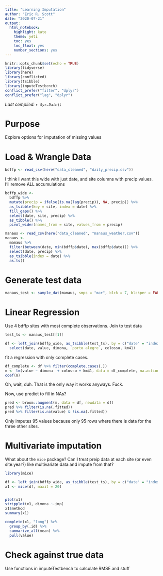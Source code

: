```yaml
---
title: "Learning Imputation"
author: "Eric R. Scott"
date: "2020-07-21"
output: 
  html_notebook: 
    highlight: kate
    theme: yeti
    toc: yes
    toc_float: yes
    number_sections: yes
---
```


```r
knitr::opts_chunk$set(echo = TRUE)
library(tidyverse)
library(here)
library(conflicted)
library(tsibble)
library(imputeTestbench)
conflict_prefer("filter", "dplyr")
conflict_prefer("lag", "dplyr")
```

*Last compiled: `r Sys.Date()`*

# Purpose

Explore options for imputation of missing values

# Load & Wrangle Data

```r
bdffp <- read_csv(here("data_cleaned", "daily_precip.csv"))
```

I think I want this wide with just date, and site columns with precip values.  I'll remove ALL accumulations

```r
bdffp_wide <-
  bdffp %>% 
  mutate(precip = ifelse(is.na(lag(precip)), NA, precip)) %>% 
  as_tsibble(key = site, index = date) %>% 
  fill_gaps() %>% 
  select(date, site, precip) %>% 
  as_tibble() %>% 
  pivot_wider(names_from = site, values_from = precip)
```

```r
manaus <- read_csv(here("data_cleaned", "manaus_weather.csv"))
manaus <-
  manaus %>%
  filter(between(date, min(bdffp$date), max(bdffp$date))) %>% 
  select(date, precip) %>%
  as_tsibble(index = date) %>% 
  as.ts()
```

# Generate test data

```r
manaus_test <- sample_dat(manaus, smps = "mar", blck = 7, blckper = FALSE)
```

# Linear Regression

Use 4 bdffp sites with most complete observations.  Join to test data

```r
test_ts <- manaus_test[[1]]

df <- left_join(bdffp_wide, as_tsibble(test_ts), by = c("date" = "index")) %>% 
  select(date, value, dimona, `porto alegre`, colosso, km41)
```


fit a regression with only complete cases.

```r
df_complete <- df %>% filter(complete.cases(.))
m <- lm(value ~ dimona  + colosso + km41, data = df_complete, na.action = "na.exclude")
coef(m)
```
Oh, wait, duh.  That is the only way it works anyways.  Fuck.

Now, use predict to fill in NAs?

```r
pred <- broom::augment(m, data = df, newdata = df)
pred %>% filter(is.na(.fitted))
pred %>% filter(is.na(value) & !is.na(.fitted))
```
Only imputes 95 values because only 95 rows where there is data for the three other sites.


# Multivariate imputation

What about the `mice` package?  Can I treat preip data at each site (or even site:year?) like multivariate data and impute from that?

```r
library(mice)
```
```r
df <- left_join(bdffp_wide, as_tsibble(test_ts), by = c("date" = "index")) %>% janitor::clean_names()
x1 <- mice(df, maxit = 20)


plot(x1)
stripplot(x1, dimona ~.imp)
x1$method
summary(x1)
```

```r
complete(x1, "long") %>%
  group_by(.id) %>%
  summarize_all(mean) %>%
  pull(value)
```


# Check against true data

Use functions in imputeTestbench to calculate RMSE and stuff
